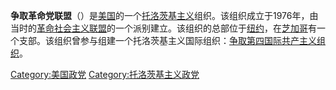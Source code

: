 '''争取革命党联盟'''（{{lang-en|League for the Revolutionary Party}}）是[[美国|美国]]的一个[[托洛茨基主义|托洛茨基主义]]组织。该组织成立于1976年，由当时的[[革命社会主义联盟_(美国)|革命社会主义联盟]]的一个派别建立。该组织的总部位于[[纽约|纽约]]，在[[芝加哥|芝加哥]]有一个支部。该组织曾参与组建一个托洛茨基主义国际组织：[[争取第四国际共产主义组织|争取第四国际共产主义组织]]。

{{美國現存共產黨}}

[[Category:美国政党|Category:美国政党]]
[[Category:托洛茨基主义政党|Category:托洛茨基主义政党]]